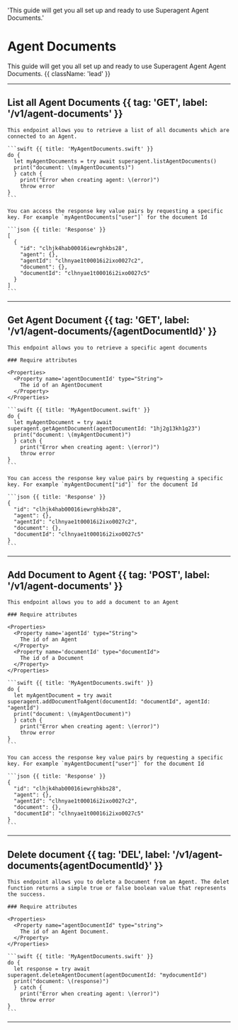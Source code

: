 
<HeroPattern />

  'This guide will get you all set up and ready to use Superagent Agent Documents.'

# Agent Documents

This guide will get you all set up and ready to use Superagent Agent Agent Documents. {{ className: 'lead' }}

---

## List all Agent Documents {{ tag: 'GET', label: '/v1/agent-documents' }}

<Row>
  <Col>

    This endpoint allows you to retrieve a list of all documents which are connected to an Agent.

    ```swift {{ title: 'MyAgentDocuments.swift' }}
    do {
      let myAgentDocuments = try await superagent.listAgentDocuments()
      print("document: \(myAgentDocuments)")
      } catch {
        print("Error when creating agent: \(error)")
        throw error
    }
    ```
  </Col>
  <Col sticky>

    You can access the response key value pairs by requesting a specific key. For example `myAgentDocuments["user"]` for the document Id

    ```json {{ title: 'Response' }}
    [
      {
        "id": "clhjk4hab00016iewrghkbs28",
        "agent": {},
        "agentId": "clhnyae1t00016i2ixo0027c2",
        "document": {},
        "documentId": "clhnyae1t00016i2ixo0027c5"
      }
    ]
    ```

  </Col>
</Row>

---

## Get Agent Document {{ tag: 'GET', label: '/v1/agent-documents/{agentDocumentId}' }}

<Row>
  <Col>

    This endpoint allows you to retrieve a specific agent documents

    ### Require attributes
    
    <Properties>
      <Property name='agentDocumentId' type="String">
        The id of an AgentDocument
      </Property>
    </Properties>

    ```swift {{ title: 'MyAgentDocument.swift' }}
    do {
      let myAgentDocument = try await superagent.getAgentDocument(agentDocumentId: "1hj2g13kh1g23")
      print("document: \(myAgentDocument)")
      } catch {
        print("Error when creating agent: \(error)")
        throw error
    }
    ```
  </Col>
  <Col sticky>

    You can access the response key value pairs by requesting a specific key. For example `myAgentDocument["id"]` for the document Id

    ```json {{ title: 'Response' }}
    {
      "id": "clhjk4hab00016iewrghkbs28",
      "agent": {},
      "agentId": "clhnyae1t00016i2ixo0027c2",
      "document": {},
      "documentId": "clhnyae1t00016i2ixo0027c5"
    }
    ```

  </Col>
</Row>

---

## Add Document to Agent {{ tag: 'POST', label: '/v1/agent-documents' }}

<Row>
  <Col>

    This endpoint allows you to add a document to an Agent

    ### Require attributes
    
    <Properties>
      <Property name='agentId' type="String">
        The id of an Agent
      </Property>
      <Property name='documentId' type="documentId">
        The id of a Document
      </Property>
    </Properties>

    ```swift {{ title: 'MyAgentDocuments.swift' }}
    do {
      let myAgentDocument = try await superagent.addDocumentToAgent(documentId: "documentId", agentId: "agentId")
      print("document: \(myAgentDocument)")
      } catch {
        print("Error when creating agent: \(error)")
        throw error
    }
    ```
  </Col>
  <Col sticky>

    You can access the response key value pairs by requesting a specific key. For example `myAgentDocument["user"]` for the document Id

    ```json {{ title: 'Response' }}
    {
      "id": "clhjk4hab00016iewrghkbs28",
      "agent": {},
      "agentId": "clhnyae1t00016i2ixo0027c2",
      "document": {},
      "documentId": "clhnyae1t00016i2ixo0027c5"
    }
    ```

  </Col>
</Row>

---

## Delete document {{ tag: 'DEL', label: '/v1/agent-documents{agentDocumentId}' }}

    This endpoint allows you to delete a Document from an Agent. The delet function returns a simple true or false boolean value that represents the success.

    ### Require attributes
    
    <Properties>
      <Property name="agentDocumentId" type="string">
        The id of an Agent Document.
      </Property>
    </Properties>

    ```swift {{ title: 'MyAgentDocuments.swift' }}
    do {
      let response = try await superagent.deleteAgentDocument(agentDocumentId: "mydocumentId")
      print("document: \(response)")
      } catch {
        print("Error when creating agent: \(error)")
        throw error
    }
    ```

---